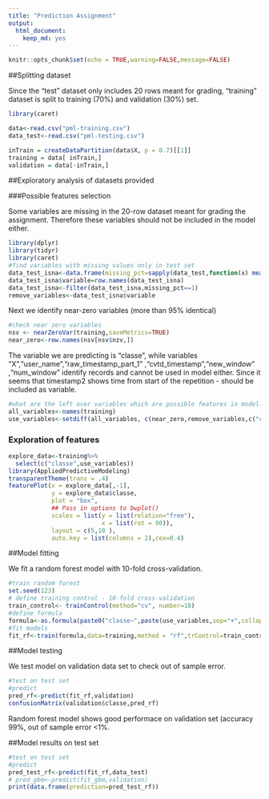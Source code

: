 ```yaml
---
title: "Prediction Assignment"
output: 
  html_document: 
    keep_md: yes
---
```


```r
knitr::opts_chunk$set(echo = TRUE,warning=FALSE,message=FALSE)
```

##Splitting dataset


Since the "test" dataset only includes 20 rows meant for grading, "training" dataset is split to training (70%) and validation (30%) set.

```r
library(caret)

data<-read.csv("pml-training.csv")
data_test<-read.csv("pml-testing.csv")

inTrain = createDataPartition(data$X, p = 0.7)[[1]]
training = data[ inTrain,]
validation = data[-inTrain,]
```

##Exploratory analysis of datasets provided

###Possible features selection

Some variables are missing in the 20-row dataset meant for grading the assignment. Therefore these variables should not be included in the model either.

```r
library(dplyr)
library(tidyr)
library(caret)
#find variables with missing values only in test set
data_test_isna<-data.frame(missing_pct=sapply(data_test,function(x) mean(is.na(x))))
data_test_isna$variable=row.names(data_test_isna)
data_test_isna<-filter(data_test_isna,missing_pct==1)
remove_variables<-data_test_isna$variable
```

Next we identify near-zero variables (more than 95% identical)

```r
#check near zero variables
nsv <- nearZeroVar(training,saveMetrics=TRUE)
near_zero<-row.names(nsv[nsv$nzv,])
```


The variable we are predicting is "classe", while variables "X","user_name","raw_timestamp_part_1" ,"cvtd_timestamp","new_window" ,"num_window" identify records and cannot be used in model either. Since it seems that timestamp2 shows time from start of the repetition - should be included as variable.

```r
#what are the left over variables which are possible features in model?
all_variables<-names(training)
use_variables<-setdiff(all_variables, c(near_zero,remove_variables,c("classe","X","user_name","raw_timestamp_part_1" ,"cvtd_timestamp","new_window" ,"num_window")))
```

### Exploration of features

```r
explore_data<-training%>%
  select(c("classe",use_variables))
library(AppliedPredictiveModeling)
transparentTheme(trans = .4)
featurePlot(x = explore_data[,-1], 
            y = explore_data$classe, 
            plot = "box", 
            ## Pass in options to bwplot() 
            scales = list(y = list(relation="free"),
                          x = list(rot = 90)),  
            layout = c(5,10 ), 
            auto.key = list(columns = 2),cex=0.4)
```


##Model fitting

We fit a random forest model with 10-fold cross-validation.

```r
#train random forest
set.seed(123)
# define training control - 10-fold cross-validation
train_control<- trainControl(method="cv", number=10)
#define formula
formula<-as.formula(paste0("classe~",paste(use_variables,sep="+",collapse="+")))
#fit models 
fit_rf<-train(formula,data=training,method = "rf",trControl=train_control)

```

##Model testing

We test model on validation data set to check out of sample error.

```r
#test on test set
#predict
pred_rf<-predict(fit_rf,validation)
confusionMatrix(validation$classe,pred_rf)
```

Random forest model shows good performace on validation set (accuracy 99%, out of sample error <1%.

##Model results on test set
```r
#test on test set
#predict
pred_test_rf<-predict(fit_rf,data_test)
# pred_gbm<-predict(fit_gbm,validation)
print(data.frame(prediction=pred_test_rf))

```

